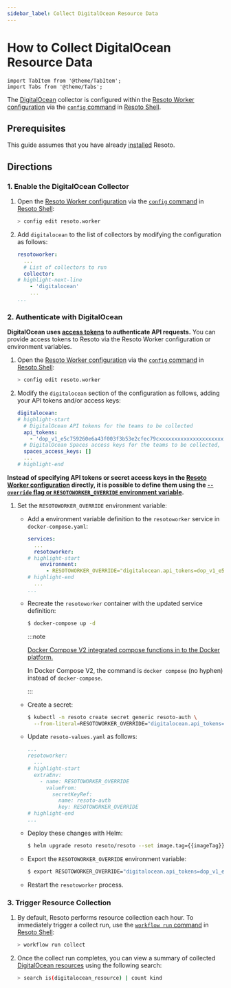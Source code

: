 ```yaml
---
sidebar_label: Collect DigitalOcean Resource Data
---
```


# How to Collect DigitalOcean Resource Data

```mdx-code-block
import TabItem from '@theme/TabItem';
import Tabs from '@theme/Tabs';
```

The [DigitalOcean](../../reference/unified-data-model/digitalocean.mdx) collector is configured within the [Resoto Worker configuration](../../reference/configuration/index.mdx) via the [`config` command](../../reference/cli/setup-commands/config/index.mdx) in [Resoto Shell](../../reference/components/shell.mdx).

## Prerequisites

This guide assumes that you have already [installed](../../getting-started/install-resoto/index.mdx) Resoto.

## Directions

### 1. Enable the DigitalOcean Collector

1. Open the [Resoto Worker configuration](../../reference/configuration/index.mdx) via the [`config` command](../../reference/cli/setup-commands/config) in [Resoto Shell](../../reference/components/shell):

   ```bash
   > config edit resoto.worker
   ```

2. Add `digitalocean` to the list of collectors by modifying the configuration as follows:

   ```yaml
   resotoworker:
     ...
     # List of collectors to run
     collector:
   # highlight-next-line
       - 'digitalocean'
       ...
   ...
   ```

### 2. Authenticate with DigitalOcean

**DigitalOcean uses [access tokens](https://cloud.digitalocean.com/account/api/tokens) to authenticate API requests.** You can provide access tokens to Resoto via the Resoto Worker configuration or environment variables.

<Tabs>

<TabItem value="configuration" label="Resoto Worker Configuration">

1. Open the [Resoto Worker configuration](../../reference/configuration/index.mdx) via the [`config` command](../../reference/cli/setup-commands/config) in [Resoto Shell](../../reference/components/shell):

   ```bash
   > config edit resoto.worker
   ```

2. Modify the `digitalocean` section of the configuration as follows, adding your API tokens and/or access keys:

   ```yaml
   digitalocean:
   # highlight-start
     # DigitalOcean API tokens for the teams to be collected
     api_tokens:
       - 'dop_v1_e5c759260e6a43f003f3b53e2cfec79cxxxxxxxxxxxxxxxxxxxxxxxxxxxxxxxx'
     # DigitalOcean Spaces access keys for the teams to be collected, separated by colons
     spaces_access_keys: []
     ...
   # highlight-end
   ```

</TabItem>

<TabItem value="environment" label="Environment Variables">

**Instead of specifying API tokens or secret access keys in the [Resoto Worker configuration](../../reference/configuration/index.mdx) directly, it is possible to define them using the [`--override` flag or `RESOTOWORKER_OVERRIDE` environment variable](../../reference/configuration/index.mdx#overriding-individual-properties).**

1.  Set the `RESOTOWORKER_OVERRIDE` environment variable:

    <Tabs groupId="install-method">

    <TabItem value="docker" label="Docker">

    - Add a environment variable definition to the `resotoworker` service in `docker-compose.yaml`:

      ```yaml title="docker-compose.yaml"
      services:
        ...
        resotoworker:
      # highlight-start
          environment:
            - RESOTOWORKER_OVERRIDE="digitalocean.api_tokens=dop_v1_e5c759260e6a43f003f3b53e2cfec79cxxxxxxxxxxxxxxxxxxxxxxxx"
      # highlight-end
        ...
      ...
      ```

    - Recreate the `resotoworker` container with the updated service definition:

      ```bash
      $ docker-compose up -d
      ```

      :::note

      [Docker Compose V2 integrated compose functions in to the Docker platform.](https://docs.docker.com/compose/#compose-v2-and-the-new-docker-compose-command)

      In Docker Compose V2, the command is `docker compose` (no hyphen) instead of `docker-compose`.

      :::

    </TabItem>

    <TabItem value="kubernetes" label="Kubernetes">

    - Create a secret:

      ```bash
      $ kubectl -n resoto create secret generic resoto-auth \
        --from-literal=RESOTOWORKER_OVERRIDE="digitalocean.api_tokens=dop_v1_e5c759260e6a43f003f3b53e2cfec79cxxxxxxxxxxxxxxxxxxxxxxxx"
      ```

    - Update `resoto-values.yaml` as follows:

      ```yaml title="resoto-values.yaml"
      ...
      resotoworker:
        ...
      # highlight-start
        extraEnv:
          - name: RESOTOWORKER_OVERRIDE
            valueFrom:
              secretKeyRef:
                name: resoto-auth
                key: RESOTOWORKER_OVERRIDE
      # highlight-end
      ...
      ```

    - Deploy these changes with Helm:

      ```bash
      $ helm upgrade resoto resoto/resoto --set image.tag={{imageTag}} -f resoto-values.yaml
      ```

    </TabItem>

    <TabItem value="pip" label="pip">

    - Export the `RESOTOWORKER_OVERRIDE` environment variable:

      ```bash
      $ export RESOTOWORKER_OVERRIDE="digitalocean.api_tokens=dop_v1_e5c759260e6a43f003f3b53e2cfec79cxxxxxxxxxxxxxxxxxxxxxxxx"
      ```

    - Restart the `resotoworker` process.

    </TabItem>

    </Tabs>

</TabItem>

</Tabs>

### 3. Trigger Resource Collection

1. By default, Resoto performs resource collection each hour. To immediately trigger a collect run, use the [`workflow run` command](../../reference/cli/action-commands/workflow/run.mdx) in [Resoto Shell](../../reference/components/shell):

   ```bash
   > workflow run collect
   ```

2. Once the collect run completes, you can view a summary of collected [DigitalOcean resources](../../reference/unified-data-model/digitalocean.mdx) using the following search:

   ```bash
   > search is(digitalocean_resource) | count kind
   ```
